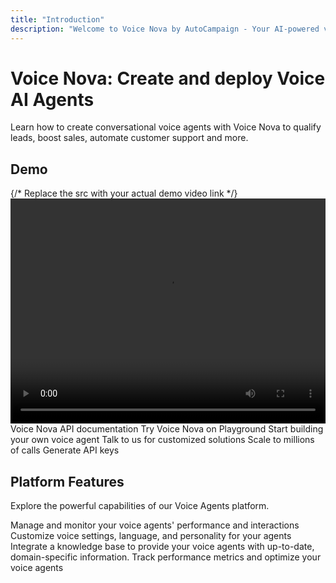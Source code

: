 ```yaml
---
title: "Introduction"
description: "Welcome to Voice Nova by AutoCampaign - Your AI-powered voice automation platform. Learn how to create, manage, and deploy intelligent voice agents for your business."
---
```



# Voice Nova: Create and deploy Voice AI Agents
Learn how to create conversational voice agents with Voice Nova to qualify leads, boost sales, automate customer support and more.
## Demo

<div style={{ margin: '2rem 0' }}>
  {/* Replace the src with your actual demo video link */}
  <video width="100%" height="360" controls src="https://res.cloudinary.com/dcvabdezk/video/upload/v1747726183/ctprec8ivaymull32nc6.mp4">
    {/* <source  type="video/mp4" /> */}
    Your browser does not support the video tag.
  </video>
</div>

<CardGroup cols={2}>
  <Card
    title="API Documentation"
    icon="code"
    href="/api-reference/introduction"
  >
    Voice Nova API documentation
  </Card>
  <Card
    title="Playground"
    icon="grid"
    href="https://voice-agents.autocampaign.ai"
  >
    Try Voice Nova on Playground
  </Card>
  <Card
    title="Create Agent"
    icon="robot"
    href="/pages/create-agent"
  >
   Start building your own voice agent
  </Card>
  <Card
    title="Talk to us"
    icon="calendar"
    href="/contact"
  >
    Talk to us for customized solutions
  </Card>
  <Card
    title="Batch calls"
    icon="file-spreadsheet"
    href="/docs/batch-calls"
  >
    Scale to millions of calls
  </Card>
  <Card
    title="Get API keys"
    icon="key"
    href="/api-reference/introduction"
  >
    Generate API keys
  </Card>
</CardGroup>

## Platform Features

Explore the powerful capabilities of our Voice Agents platform.

<CardGroup cols={2}>
  <Card
    title="Agent Management"
    icon="users"
    href="/pages/manage-agents"
  >
    Manage and monitor your voice agents' performance and interactions
  </Card>
  <Card
    title="Voice Customization"
    icon="volume-high"
    href="/pages/voice-customization"
  >
    Customize voice settings, language, and personality for your agents
  </Card>
  <Card
    title="Knowledge Base"
    icon="book"
    href="/pages/knowledge-base"
  >
    Integrate a knowledge base to provide your voice agents with up-to-date, domain-specific information.
  </Card>
  <Card
    title="Analytics"
    icon="chart-line"
    href="/pages/analytics"
  >
    Track performance metrics and optimize your voice agents
  </Card>
</CardGroup>
